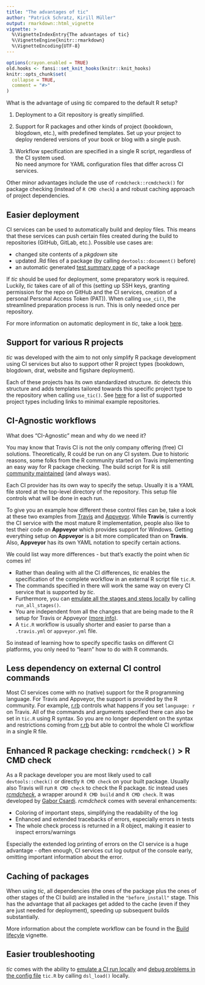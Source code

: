 ```yaml
---
title: "The advantages of tic"
author: "Patrick Schratz, Kirill Müller"
output: rmarkdown::html_vignette
vignette: >
  %\VignetteIndexEntry{The advantages of tic}
  %\VignetteEngine{knitr::rmarkdown}
  %\VignetteEncoding{UTF-8}
---
```

  
```r
options(crayon.enabled = TRUE)
old.hooks <- fansi::set_knit_hooks(knitr::knit_hooks)
knitr::opts_chunk$set(
  collapse = TRUE,
  comment = "#>"
)
```

What is the advantage of using *tic* compared to the default R setup?

1. Deployment to a Git repository is greatly simplified.

1. Support for R packages and other kinds of project (bookdown, blogdown, etc.), with predefined templates. 
Set up your project to deploy rendered versions of your book or blog with a single push.

1. Workflow specification are specified in a single R script, regardless of the CI system used.  
No need anymore for YAML configuration files that differ across CI services.

Other minor advantages include the use of `rcmdcheck::rcmdcheck()` for package checking (instead of `R CMD check`) a and robust caching approach of project dependencies.

## Easier deployment

CI services can be used to automatically build and deploy files.
This means that these services can push certain files created during the build to repositories (GitHub, GitLab, etc.).
Possible use cases are:

- changed site contents of a _pkgdown_ site
- updated .Rd files of a package (by calling `devtools::document()` before)
- an automatic generated [test summary page](https://github.com/yonicd/covrpage) of a package 

If _tic_ should be used for deployment, some preparatory work is required.
Luckily, _tic_ takes care of all of this (setting up SSH keys, granting permission for the repo on GitHub and the CI services, creation of a personal Personal Access Token (PAT)).
When calling `use_ci()`, the streamlined preparation process is run.
This is only needed once per repository.

For more information on automatic deployment in _tic_, take a look [here](deployment.html).

## Support for various R projects

*tic* was developed with the aim to not only simplify R package development using CI services but also to support other R project types (bookdown, blogdown, drat, website and figshare deployment). 

Each of these projects has its own standardized structure. 
*tic* detects this structure and adds templates tailored towards this specific project type to the repository when calling `use_tic()`.
See [here](tic.html#example-projects) for a list of supported project types including links to minimal example repositories. 

## CI-Agnostic workflows

What does "CI-Agnostic" mean and why do we need it?

You may know that Travis CI is not the only company offering (free) CI solutions.
Theoretically, R could be run on any CI system.
Due to historic reasons, some folks from the R community started on Travis implementing an easy way for R package checking.
The build script for R is still [community maintained](https://github.com/travis-ci/travis-build/blob/3eddda591f544a071a62fc0f713183e128cfeac1/lib/travis/build/script/r.rb) (and always was).

Each CI provider has its own way to specify the setup. 
Usually it is a YAML file stored at the top-level directory of the repository.
This setup file controls what will be done in each run.

To give you an example how different these control files can be, take a look at these two examples from [Travis](https://github.com/tidyverse/dplyr/blob/master/.travis.yml) and [Appveyor](https://github.com/tidyverse/dplyr/blob/master/appveyor.yml).
While **Travis** is currently the CI service with the most mature R implementation, people also like to test their code on **Appveyor** which provides support for Windows.
Getting everything setup on **Appveyor** is a bit more complicated than on **Travis**.
Also, **Appveyor** has its own YAML notation to specify certain actions.

We could list way more differences - but that's exactly the point when *tic* comes in!

- Rather than dealing with all the CI differences, *tic* enables the specification of the complete workflow in an external R script file `tic.R`.
- The commands specified in there will work the same way on every CI service that is supported by *tic*.
- Furthermore, you can [emulate all the stages and steps locally](advantages.html#less-dependency-on-external-ci-control-commands) by calling `run_all_stages()`.
- You are independent from all the changes that are being made to the R setup for Travis or Appveyor ([more info](advantages.html#less-dependency-on-external-ci-control-commands)).
- A `tic.R` workflow is usually shorter and easier to parse than a `.travis.yml` or `appveyor.yml` file.

So instead of learning how to specify specific tasks on different CI platforms, you only need to "learn" how to do with R commands.

## Less dependency on external CI control commands

Most CI services come with no (native) support for the R programming language.
For Travis and Appveyor, the support is provided by the R community.
For example, [r.rb](https://github.com/travis-ci/travis-build/blob/master/lib/travis/build/script/r.rb) controls what happens if you set `language: r` on Travis.
All of the commands and arguments specified there can also be set in `tic.R` using R syntax.
So you are no longer dependent on the syntax and restrictions coming from [r.rb](https://github.com/travis-ci/travis-build/blob/master/lib/travis/build/script/r.rb) but able to control the whole CI workflow in a single R file.

## Enhanced R package checking: `rcmdcheck()` > R CMD check

As a R package developer you are most likely used to call `devtools::check()` or directly `R CMD check` on your built package.
Usually also Travis will run `R CMD check` to check the R package.
*tic* instead uses  [*rcmdcheck*](https://github.com/r-lib/rcmdcheck), a wrapper around `R CMD build` and `R CMD check`.
It was developed by [Gabor Csardi](https://github.com/gaborcsardi).
*rcmdcheck* comes with several enhancements:

- Coloring of important steps, simplifying the readability of the log
- Enhanced and extended tracebacks of errors, especially errors in tests
- The whole check process is returned in a R object, making it easier to inspect errors/warnings

Especially the extended log printing of errors on the CI service is a huge advantage - often enough, CI services cut log output of the console early, omitting important information about the error. 

## Caching of packages

When using *tic*, all dependencies (the ones of the package plus the ones of other stages of the CI build) are installed in the `"before_install"` stage. 
This has the advantage that all packages get added to the cache (even if they are just needed for deployment), speeding up subsequent builds substantially.

More information about the complete workflow can be found in the [Build lifecyle](build-lifecycle.html) vignette.

## Easier troubleshooting

*tic* comes with the ability to [emulate a CI run locally](advanced.html#emulate-a-ci-run-locally) and [debug problems in the config file](advanced#troubleshooting-running-tic-locally) `tic.R` by calling `dsl_load()` locally.

